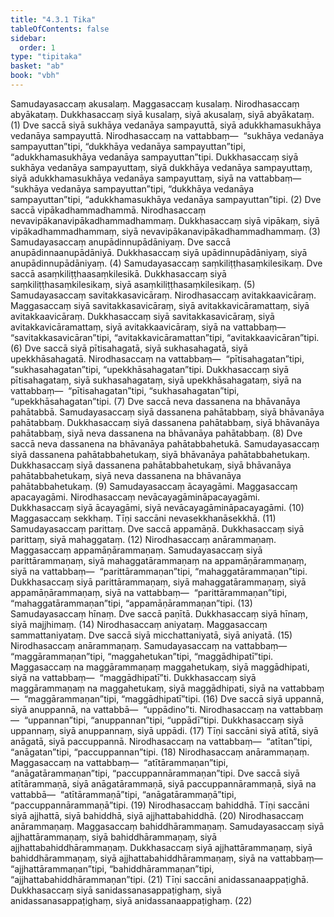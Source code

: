 ```yaml
---
title: "4.3.1 Tika"
tableOfContents: false
sidebar:
  order: 1
type: "tipitaka"
basket: "ab"
book: "vbh"
---
```



<DynamicBreadcrumb />

<Division number="217" book="vbh" bookNo="30" page="119">

<Paragraph number="822" book="vbh">
Samudayasaccaṃ akusalaṃ. Maggasaccaṃ kusalaṃ. Nirodhasaccaṃ abyākataṃ. Dukkhasaccaṃ siyā kusalaṃ, siyā akusalaṃ, siyā abyākataṃ. (1)
</Paragraph>

<Paragraph number="823" book="vbh">
Dve saccā siyā sukhāya vedanāya sampayuttā, siyā adukkhamasukhāya vedanāya sampayuttā. Nirodhasaccaṃ na vattabbaṃ—  “sukhāya vedanāya sampayuttan”tipi, “dukkhāya vedanāya sampayuttan”tipi, “adukkhamasukhāya vedanāya sampayuttan”tipi. Dukkhasaccaṃ siyā sukhāya vedanāya sampayuttaṃ, siyā dukkhāya vedanāya sampayuttaṃ, siyā adukkhamasukhāya vedanāya sampayuttaṃ, siyā na vattabbaṃ—  “sukhāya vedanāya sampayuttan”tipi, “dukkhāya vedanāya sampayuttan”tipi, “adukkhamasukhāya vedanāya sampayuttan”tipi. (2)
</Paragraph>

<Paragraph number="824" book="vbh">
Dve saccā vipākadhammadhammā. Nirodhasaccaṃ nevavipākanavipākadhammadhammaṃ. Dukkhasaccaṃ siyā vipākaṃ, siyā vipākadhammadhammaṃ, siyā nevavipākanavipākadhammadhammaṃ. (3)
</Paragraph>

<Paragraph number="825" book="vbh">
Samudayasaccaṃ anupādinnupādāniyaṃ. Dve saccā anupādinnaanupādāniyā. Dukkhasaccaṃ siyā upādinnupādāniyaṃ, siyā anupādinnupādāniyaṃ. (4)
</Paragraph>

<Paragraph number="826" book="vbh">
Samudayasaccaṃ saṃkiliṭṭhasaṃkilesikaṃ. Dve saccā asaṃkiliṭṭhaasaṃkilesikā. Dukkhasaccaṃ siyā saṃkiliṭṭhasaṃkilesikaṃ, siyā asaṃkiliṭṭhasaṃkilesikaṃ. (5)
</Paragraph>

<Paragraph number="827" book="vbh">
Samudayasaccaṃ savitakkasavicāraṃ. Nirodhasaccaṃ avitakkaavicāraṃ. Maggasaccaṃ siyā savitakkasavicāraṃ, siyā avitakkavicāramattaṃ, siyā avitakkaavicāraṃ. Dukkhasaccaṃ siyā savitakkasavicāraṃ, siyā avitakkavicāramattaṃ, siyā avitakkaavicāraṃ, siyā na vattabbaṃ—  “savitakkasavicāran”tipi, “avitakkavicāramattan”tipi, “avitakkaavicāran”tipi. (6)
</Paragraph>

<Paragraph number="828" book="vbh">
Dve saccā siyā pītisahagatā, siyā sukhasahagatā, siyā upekkhāsahagatā. Nirodhasaccaṃ na vattabbaṃ—  “pītisahagatan”tipi, “sukhasahagatan”tipi, “upekkhāsahagatan”tipi. Dukkhasaccaṃ siyā pītisahagataṃ, siyā sukhasahagataṃ, siyā upekkhāsahagataṃ, siyā na vattabbaṃ—  “pītisahagatan”tipi, “sukhasahagatan”tipi, “upekkhāsahagatan”tipi. (7)
</Paragraph>

<Paragraph number="829" book="vbh">
Dve saccā neva dassanena na bhāvanāya pahātabbā. Samudayasaccaṃ siyā dassanena pahātabbaṃ, siyā bhāvanāya pahātabbaṃ. Dukkhasaccaṃ siyā dassanena pahātabbaṃ, siyā bhāvanāya pahātabbaṃ, siyā neva dassanena na bhāvanāya pahātabbaṃ. (8)
</Paragraph>

<Paragraph number="830" book="vbh">
Dve saccā neva dassanena na bhāvanāya pahātabbahetukā. Samudayasaccaṃ siyā dassanena pahātabbahetukaṃ, siyā bhāvanāya pahātabbahetukaṃ. Dukkhasaccaṃ siyā dassanena pahātabbahetukaṃ, siyā bhāvanāya pahātabbahetukaṃ, siyā neva dassanena na bhāvanāya pahātabbahetukaṃ. (9)
</Paragraph>

<Paragraph number="831" book="vbh">
Samudayasaccaṃ ācayagāmi. Maggasaccaṃ apacayagāmi. Nirodhasaccaṃ nevācayagāmināpacayagāmi. Dukkhasaccaṃ siyā ācayagāmi, siyā nevācayagāmināpacayagāmi. (10)
</Paragraph>

<Paragraph number="832" book="vbh">
Maggasaccaṃ sekkhaṃ. Tīṇi saccāni nevasekkhanāsekkhā. (11)
</Paragraph>

<Paragraph number="833" book="vbh">
Samudayasaccaṃ parittaṃ. Dve saccā appamāṇā. Dukkhasaccaṃ siyā parittaṃ, siyā mahaggataṃ. (12)
</Paragraph>

<Paragraph number="834" book="vbh">
Nirodhasaccaṃ anārammaṇaṃ. Maggasaccaṃ appamāṇārammaṇaṃ. Samudayasaccaṃ siyā parittārammaṇaṃ, siyā mahaggatārammaṇaṃ na appamāṇārammaṇaṃ, siyā na vattabbaṃ—  “parittārammaṇan”tipi, “mahaggatārammaṇan”tipi. Dukkhasaccaṃ siyā parittārammaṇaṃ, siyā mahaggatārammaṇaṃ, siyā appamāṇārammaṇaṃ, siyā na vattabbaṃ—  “parittārammaṇan”tipi, “mahaggatārammaṇan”tipi, “appamāṇārammaṇan”tipi. (13)
</Paragraph>

<Paragraph number="835" book="vbh">
Samudayasaccaṃ hīnaṃ. Dve saccā paṇītā. Dukkhasaccaṃ siyā hīnaṃ, siyā majjhimaṃ. (14)
</Paragraph>

<Paragraph number="836" book="vbh">
Nirodhasaccaṃ aniyataṃ. Maggasaccaṃ sammattaniyataṃ. Dve saccā siyā micchattaniyatā, siyā aniyatā. (15)
</Paragraph>

<Paragraph number="837" book="vbh">
Nirodhasaccaṃ anārammaṇaṃ. Samudayasaccaṃ na vattabbaṃ—  “maggārammaṇan”tipi, “maggahetukan”tipi, “maggādhipatī”tipi. Maggasaccaṃ na maggārammaṇaṃ maggahetukaṃ, siyā maggādhipati, siyā na vattabbaṃ—  “maggādhipatī”ti. Dukkhasaccaṃ siyā maggārammaṇaṃ na maggahetukaṃ, siyā maggādhipati, siyā na vattabbaṃ—  “maggārammaṇan”tipi, “maggādhipatī”tipi. (16)
</Paragraph>

<Paragraph number="838" book="vbh">
Dve saccā siyā uppannā, siyā anuppannā, na vattabbā—  “uppādino”ti. Nirodhasaccaṃ na vattabbaṃ—  “uppannan”tipi, “anuppannan”tipi, “uppādī”tipi. Dukkhasaccaṃ siyā uppannaṃ, siyā anuppannaṃ, siyā uppādi. (17)
</Paragraph>

<Paragraph number="839" book="vbh">
Tīṇi saccāni siyā atītā, siyā anāgatā, siyā paccuppannā. Nirodhasaccaṃ na vattabbaṃ—  “atītan”tipi, “anāgatan”tipi, “paccuppannan”tipi. (18)
</Paragraph>

<Paragraph number="840" book="vbh">
Nirodhasaccaṃ anārammaṇaṃ. Maggasaccaṃ na vattabbaṃ—  “atītārammaṇan”tipi, “anāgatārammaṇan”tipi, “paccuppannārammaṇan”tipi. Dve saccā siyā atītārammaṇā, siyā anāgatārammaṇā, siyā paccuppannārammaṇā, siyā na vattabbā—  “atītārammaṇā”tipi, “anāgatārammaṇā”tipi, “paccuppannārammaṇā”tipi. (19)
</Paragraph>

<Paragraph number="841" book="vbh">
Nirodhasaccaṃ bahiddhā. Tīṇi saccāni siyā ajjhattā, siyā bahiddhā, siyā ajjhattabahiddhā. (20)
</Paragraph>

<Paragraph number="842" book="vbh">
Nirodhasaccaṃ anārammaṇaṃ. Maggasaccaṃ bahiddhārammaṇaṃ. Samudayasaccaṃ siyā ajjhattārammaṇaṃ, siyā bahiddhārammaṇaṃ, siyā ajjhattabahiddhārammaṇaṃ. Dukkhasaccaṃ siyā ajjhattārammaṇaṃ, siyā bahiddhārammaṇaṃ, siyā ajjhattabahiddhārammaṇaṃ, siyā na vattabbaṃ—  “ajjhattārammaṇan”tipi, “bahiddhārammaṇan”tipi, “ajjhattabahiddhārammaṇan”tipi. (21)
</Paragraph>

<Paragraph number="843" book="vbh">
Tīṇi saccāni anidassanaappaṭighā. Dukkhasaccaṃ siyā sanidassanasappaṭighaṃ, siyā anidassanasappaṭighaṃ, siyā anidassanaappaṭighaṃ. (22)
</Paragraph>
</Division>